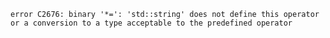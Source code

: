 ```log
error C2676: binary '*=': 'std::string' does not define this operator or a conversion to a type acceptable to the predefined operator
```
